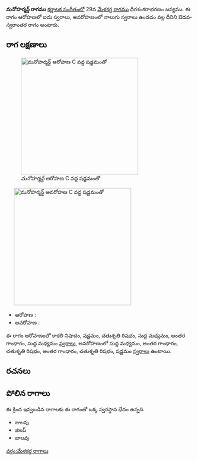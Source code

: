 {{Infobox ragam
	| name          	=  మనోహర్మన్డ్
	| synonym	    	= 
	| mela          	= 
	| chakra        	= 
	| janaka        	= 
	| type          	= ఔడవ-స్వరాంతర
	| arohanam      	= {{svaraC|N3|S|R2|M1|G3|M1}} 
	| avarohanam    	= {{svaraC|M1|G3|R2|G3|R2|S}}
	| jeeva         	=
	| chhaya        	=
	| nyasa         	=
	| vishesha      	= 
	| equivalent  		= 
}}
{{కర్ణాటక సంగీత రాగాలు}}
''' మనోహర్మన్డ్ రాగము''' [[కర్ణాటక సంగీతం]]లో 29వ [[మేళకర్త రాగము]] ధీరశంకరాభరణం జన్యము.  ఈ రాగం ఆరోహణలో ఐదు స్వరాలు, అవరోహణంలో నాలుగు స్వరాలు ఉండడం వల్ల దీనిని ఔడవ-స్వరాంతర రాగం అంటారు.


==రాగ లక్షణాలు==
[[Image:manoharmand_ar_kb2wiki.png|thumb|right|316px|'' మనోహర్మన్డ్'' ఆరోహణ C వద్ద షడ్జమంతో]]
	[[Image:manoharmand_av_kb2wiki.png|thumb|right|316px|'' మనోహర్మన్డ్'' అవరోహణ C వద్ద షడ్జమంతో]]

* ఆరోహణ : {{svaraC|N3|S|R2|M1|G3|M1}} 
* అవరోహణ : {{svaraC|M1|G3|R2|G3|R2|S}}

ఈ రాగం ఆరోహణంలో కాకలి  నిషాదం, షడ్జమం, చతుశృతి రిషభం, సుద్ద మధ్యమం, అంతర గాంధారం, సుద్ద మధ్యమం [[స్వరాలు]], అవరోహణంలో సుద్ద మధ్యమం, అంతర గాంధారం, చతుశృతి రిషభం, అంతర గాంధారం, చతుశృతి రిషభం, షడ్జమం [[స్వరాలు]] ఉంటాయి.

==రచనలు==



==పోలిన రాగాలు==
ఈ క్రింద ఇవ్వబడిన రాగాలకు ఈ రాగంతో ఒక్క స్వరస్థాన భేదం ఉన్నది.
* జులవు
* జిలప్
* జాలవు



[[వర్గం:మేళకర్త రాగాలు]]